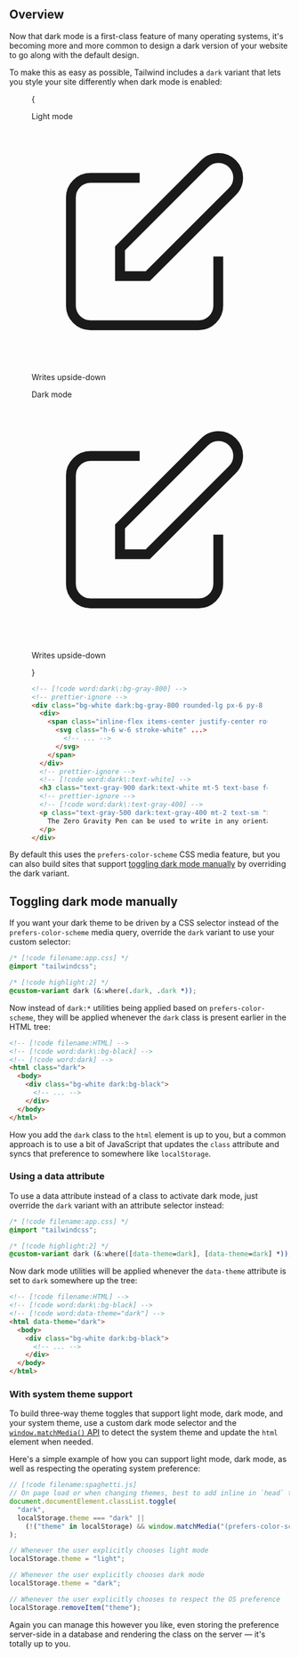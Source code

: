 

## Overview

Now that dark mode is a first-class feature of many operating systems, it's becoming more and more common to design a dark version of your website to go along with the default design.

To make this as easy as possible, Tailwind includes a `dark` variant that lets you style your site differently when dark mode is enabled:

<Figure>

<Example padding={false}>
  {
    <div className="grid grid-cols-1 sm:grid-cols-2">
      <div className="p-8 pt-7">
        <p className="mb-2 text-sm font-medium text-gray-500">Light mode</p>
        <div className="rounded-lg bg-white px-6 py-8 ring shadow-xl ring-gray-900/5">
          <div>
            <span className="inline-flex items-center justify-center rounded-md bg-indigo-500 p-2 shadow-lg">
              <svg
                className="h-6 w-6 text-white"
                xmlns="http://www.w3.org/2000/svg"
                fill="none"
                viewBox="0 0 24 24"
                stroke="currentColor"
                aria-hidden="true"
              >
                <path
                  strokeLinecap="round"
                  strokeLinejoin="round"
                  strokeWidth="2"
                  d="M11 5H6a2 2 0 00-2 2v11a2 2 0 002 2h11a2 2 0 002-2v-5m-1.414-9.414a2 2 0 112.828 2.828L11.828 15H9v-2.828l8.586-8.586z"
                />
              </svg>
            </span>
          </div>
          <p className="mt-5 text-base font-medium tracking-tight text-gray-900">Writes upside-down</p>
          <p
            className="mt-2 text-sm text-gray-500"
            children={`The Zero Gravity Pen can be used to write in any orientation,
          including upside-down. It even works in outer space.`}
          />
        </div>
      </div>
      <div className="bg-gray-900 p-8 pt-7">
        <p className="mb-2 text-sm font-medium text-gray-400">Dark mode</p>
        <div className="rounded-lg bg-gray-800 px-6 py-8 ring shadow-xl ring-gray-900/5">
          <div>
            <span className="inline-flex items-center justify-center rounded-md bg-indigo-500 p-2 shadow-lg">
              <svg
                className="h-6 w-6 text-white"
                xmlns="http://www.w3.org/2000/svg"
                fill="none"
                viewBox="0 0 24 24"
                stroke="currentColor"
                aria-hidden="true"
              >
                <path
                  strokeLinecap="round"
                  strokeLinejoin="round"
                  strokeWidth="2"
                  d="M11 5H6a2 2 0 00-2 2v11a2 2 0 002 2h11a2 2 0 002-2v-5m-1.414-9.414a2 2 0 112.828 2.828L11.828 15H9v-2.828l8.586-8.586z"
                />
              </svg>
            </span>
          </div>
          <p className="mt-5 text-base font-medium tracking-tight text-white">Writes upside-down</p>
          <p
            className="mt-2 text-sm text-gray-400"
            children={`The Zero Gravity Pen can be used to write in any orientation,
          including upside-down. It even works in outer space.`}
          />
        </div>
      </div>
    </div>
  }
</Example>

```html
<!-- [!code word:dark\:bg-gray-800] -->
<!-- prettier-ignore -->
<div class="bg-white dark:bg-gray-800 rounded-lg px-6 py-8 ring shadow-xl ring-gray-900/5">
  <div>
    <span class="inline-flex items-center justify-center rounded-md bg-indigo-500 p-2 shadow-lg">
      <svg class="h-6 w-6 stroke-white" ...>
        <!-- ... -->
      </svg>
    </span>
  </div>
  <!-- prettier-ignore -->
  <!-- [!code word:dark\:text-white] -->
  <h3 class="text-gray-900 dark:text-white mt-5 text-base font-medium tracking-tight ">Writes upside-down</h3>
  <!-- prettier-ignore -->
  <!-- [!code word:dark\:text-gray-400] -->
  <p class="text-gray-500 dark:text-gray-400 mt-2 text-sm ">
    The Zero Gravity Pen can be used to write in any orientation, including upside-down. It even works in outer space.
  </p>
</div>
```

</Figure>

By default this uses the `prefers-color-scheme` CSS media feature, but you can also build sites that support [toggling dark mode manually](#toggling-dark-mode-manually) by overriding the dark variant.

## Toggling dark mode manually

If you want your dark theme to be driven by a CSS selector instead of the `prefers-color-scheme` media query, override the `dark` variant to use your custom selector:

```css
/* [!code filename:app.css] */
@import "tailwindcss";

/* [!code highlight:2] */
@custom-variant dark (&:where(.dark, .dark *));
```

Now instead of `dark:*` utilities being applied based on `prefers-color-scheme`, they will be applied whenever the `dark` class is present earlier in the HTML tree:

```html
<!-- [!code filename:HTML] -->
<!-- [!code word:dark\:bg-black] -->
<!-- [!code word:dark] -->
<html class="dark">
  <body>
    <div class="bg-white dark:bg-black">
      <!-- ... -->
    </div>
  </body>
</html>
```

How you add the `dark` class to the `html` element is up to you, but a common approach is to use a bit of JavaScript that updates the `class` attribute and syncs that preference to somewhere like `localStorage`.

### Using a data attribute

To use a data attribute instead of a class to activate dark mode, just override the `dark` variant with an attribute selector instead:

```css
/* [!code filename:app.css] */
@import "tailwindcss";

/* [!code highlight:2] */
@custom-variant dark (&:where([data-theme=dark], [data-theme=dark] *));
```

Now dark mode utilities will be applied whenever the `data-theme` attribute is set to `dark` somewhere up the tree:

```html
<!-- [!code filename:HTML] -->
<!-- [!code word:dark\:bg-black] -->
<!-- [!code word:data-theme="dark"] -->
<html data-theme="dark">
  <body>
    <div class="bg-white dark:bg-black">
      <!-- ... -->
    </div>
  </body>
</html>
```

### With system theme support

To build three-way theme toggles that support light mode, dark mode, and your system theme, use a custom dark mode selector and the [`window.matchMedia()` API](https://developer.mozilla.org/en-US/docs/Web/API/Window/matchMedia) to detect the system theme and update the `html` element when needed.

Here's a simple example of how you can support light mode, dark mode, as well as respecting the operating system preference:

```js
// [!code filename:spaghetti.js]
// On page load or when changing themes, best to add inline in `head` to avoid FOUC
document.documentElement.classList.toggle(
  "dark",
  localStorage.theme === "dark" ||
    (!("theme" in localStorage) && window.matchMedia("(prefers-color-scheme: dark)").matches),
);

// Whenever the user explicitly chooses light mode
localStorage.theme = "light";

// Whenever the user explicitly chooses dark mode
localStorage.theme = "dark";

// Whenever the user explicitly chooses to respect the OS preference
localStorage.removeItem("theme");
```

Again you can manage this however you like, even storing the preference server-side in a database and rendering the class on the server — it's totally up to you.
